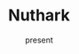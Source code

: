 ---
title: Nuthark
tags: [type, code]
start_date: 2023-08-10
date: present
priority: 2
draft: true
---
